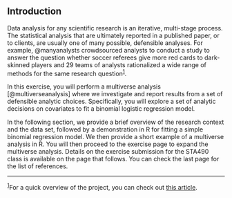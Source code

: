 
## Introduction

Data analysis for any scientific research is an iterative, multi-stage process. The statistical analysis that are ultimately reported in a published paper, or to clients, are usually one of many possible, defensible analyses. For example, @manyanalysts crowdsourced analysts to conduct a study to answer the question whether soccer referees give more red cards to dark-skinned players and 29 teams of analysts rationalized a wide range of methods for the same research question<sup><a href="#note1">1</a></sup>. 

In this exercise, you will perform a multiverse analysis [@multiverseanalysis] where we investigate and report results from a set of defensible analytic choices. Specifically, you will explore a set of analytic decisions on covariates to fit a binomial logistic regression model. 

In the following section, we provide a brief overview of the research context and the data set, followed by a demonstration in R for fitting a simple binomial regression model. We then provide a short example of a multiverse analysis in R. You will then proceed to the exercise page to expand the multiverse analysis. Details on the exercise submission for the STA490 class is available on the page that follows. You can check the last page for the list of references.

```{=html}
<hr />
<footnote id="note1"><sup><a href="#note1">1</a></sup>For a quick overview of the project, you can check out <a href="https://fivethirtyeight.com/features/science-isnt-broken/#part1" target="_blank">this article</a>.</footnote>
```
